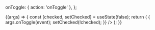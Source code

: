 
<Meta title="Components/Checkbox" />

  onToggle: { action: 'onToggle' },
};

<Canvas>
  <Story
    name="Default"
    args={{
      id: '123',
      name: 'my-checkbox',
      checked: false,
      disabled: false,
      children: 'Click me',
    }}
    argTypes={commonArgTypes}
  >
    {(args) => {
      const [checked, setChecked] = useState(false);
      return (
        <Checkbox
          {...args}
          checked={checked}
          onToggle={(event) => {
            args.onToggle(event);
            setChecked(!checked);
          }}
        />
      );
    }}
  </Story>
</Canvas>

<ArgsTable story="Default" />
